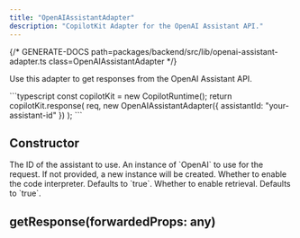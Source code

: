 ```yaml
---
title: "OpenAIAssistantAdapter"
description: "CopilotKit Adapter for the OpenAI Assistant API."
---
```


{/* GENERATE-DOCS path=packages/backend/src/lib/openai-assistant-adapter.ts class=OpenAIAssistantAdapter */}
 
Use this adapter to get responses from the OpenAI Assistant API.
 
<RequestExample>
```typescript
const copilotKit = new CopilotRuntime();
return copilotKit.response(
  req,
  new OpenAIAssistantAdapter({
   assistantId: "your-assistant-id"
  })
);
```
</RequestExample>

## Constructor

<ResponseField name="assistantId" type="string" required>
The ID of the assistant to use.
</ResponseField>

<ResponseField name="openai" type="OpenAI" >
An instance of `OpenAI` to use for the request. If not provided, a new instance will be created.
</ResponseField>

<ResponseField name="codeInterpreterEnabled" type="boolean" >
Whether to enable the code interpreter. Defaults to `true`.
</ResponseField>

<ResponseField name="retrievalEnabled" type="boolean" >
Whether to enable retrieval. Defaults to `true`.
</ResponseField>

## getResponse(forwardedProps: any)



<ResponseField name="forwardedProps" type="any" required>

</ResponseField>


